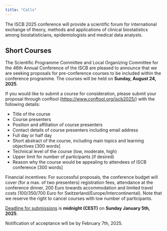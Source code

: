 ```yaml
---
title: "Calls"
---
```


The ISCB 2025 conference will provide a scientific forum for international exchange of theory, methods and applications of clinical biostatistics among biostatisticians, epidemiologists and medical data analysts.

## Short Courses

The Scientific Programme Committee and Local Organizing Committee for the 46th Annual 
Conference of the ISCB are pleased to announce that we are seeking proposals for pre-conference 
courses to be included within the conference programme. The courses will be held on **Sunday, 
August 24, 2025**.


If you would like to submit a course for consideration, please submit your proposal through conftool
([https://www.conftool.org/iscb2025/](https://www.conftool.org/iscb2025/)) with the following details: 

* Title of the course 
* Course presenters 
* Position and affiliation of course presenters 
* Contact details of course presenters including email address 
* Full day or half day 
* Short abstract of the course, including main topics and learning objectives [300 words]
* Technical level of the course (low, moderate, high) 
* Upper limit for number of participants (if desired)
* Reason why the course would be appealing to attendees of ISCB conference [300 words]


Financial incentives: 
For successful proposals, the conference budget will cover (for a max. of two presenters) registration 
fees, attendance at the conference dinner, 200 Euro towards accommodation and limited travel 
costs (100/350/700 Euro for Switzerland/Europe/Intercontinental). Note that we reserve the right to 
cancel courses with low number of participants.



[Deadline for submissions](key-dates.html) is **midnight (CEST)** on **Sunday January 5th, 2025**.

Notification of acceptance will be by February 7th, 2025.
